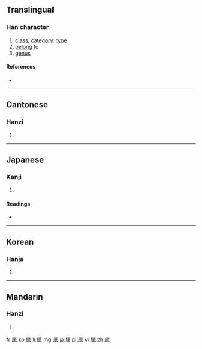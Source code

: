 {{also|屬}}
==Translingual==

===Han character===
{{Han char|rn=44|rad=尸|as=09|sn=12|four=|canj=尸竹中月 (SHLB)|ids=⿸[[尸]][[禹]]}}

# [[class]], [[category]], [[type]]
# [[belong]] to
# [[genus]]

====References====
* {{Han ref|kx=0303.050|dkj=07754|dj=0600.230|hdz=20978.120|uh=5C5E|ud=23646}}

----

==Cantonese==

===Hanzi===
{{yue-hanzi|jyut=|y=juk1, suk6|tra=屬}}

# {{defn|lang=yue|sort=尸09}}

----

==Japanese==

===Kanji===
{{ja-kanji|grade=5|rs=尸09}}

# {{defn|lang=ja|sort=尸09}}

====Readings====
* {{ja-readings|on=[[ぞく]] (zoku), [[しょく]] (shoku), [[しゅ]] (shu)|kun=[[やから]] (yakara), [[つく]] (tsuku), [[さかん]] (sakan)}}

----

==Korean==

===Hanja===
{{ko-hanja|hangeul=[[촉]], [[속]]|rv=chok, sok|mr=ch'ok, sok}}

# {{defn|lang=ko|sort=尸09}}

----

==Mandarin==

===Hanzi===
{{cmn-hanzi|tra=屬|pin=[[shǔ]] ([[shu3]])|wg=shu<sup>3</sup>}}

# {{defn|lang=cmn|sort=尸09}}

[[fr:属]]
[[ko:属]]
[[li:属]]
[[mg:属]]
[[ja:属]]
[[pl:属]]
[[vi:属]]
[[zh:属]]